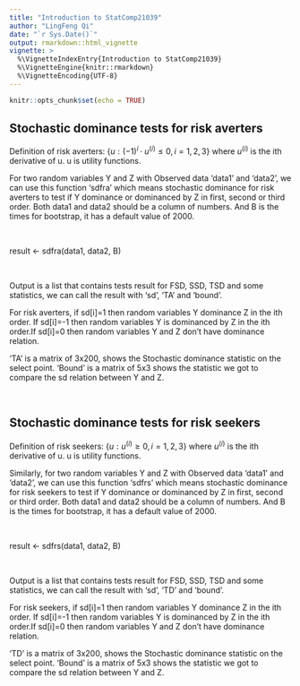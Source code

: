 ```yaml
---
title: "Introduction to StatComp21039"
author: "LingFeng Qi"
date: "`r Sys.Date()`"
output: rmarkdown::html_vignette
vignette: >
  %\VignetteIndexEntry{Introduction to StatComp21039}
  %\VignetteEngine{knitr::rmarkdown}
  %\VignetteEncoding{UTF-8}
---
```


```r
knitr::opts_chunk$set(echo = TRUE)
```

## Stochastic dominance tests for risk averters

Definition of risk averters: $\{u:(-1)^i·u^{(i)}\le0,i=1,2,3\}$ where $u^{(i)}$ is the ith derivative of u. u is utility functions.

For two random variables Y and Z with Observed data ‘data1’ and ‘data2’, we can use this function ‘sdfra’ which means stochastic dominance for risk averters to test if Y dominance or dominanced by Z in first, second or third order. Both data1 and data2 should be a column of numbers. And B is the times for bootstrap, it has a default value of 2000. 

<br>

result <- sdfra(data1, data2, B)

<br>

Output is a list that contains tests result for FSD, SSD, TSD and some statistics, we can call the result with 'sd', 'TA' and 'bound'.

For risk averters, if sd[i]=1 then random variables Y dominance Z in the ith order. If sd[i]=-1 then random variables Y is dominanced by Z in the ith order.If sd[i]=0 then random variables Y and Z don't have dominance relation. 

'TA' is a matrix of 3x200, shows the Stochastic dominance statistic on the select point. 'Bound' is a matrix of 5x3 shows the statistic we got to compare the sd relation between Y and Z.

<br>

## Stochastic dominance tests for risk seekers

Definition of risk seekers: $\{u:u^{(i)}\ge0,i=1,2,3\}$ where $u^{(i)}$ is the ith derivative of u. u is utility functions.

Similarly, for two random variables Y and Z with Observed data ‘data1’ and ‘data2’, we can use this function ‘sdfrs’ which means stochastic dominance for risk seekers to test if Y dominance or dominanced by Z in first, second or third order. Both data1 and data2 should be a column of numbers. And B is the times for bootstrap, it has a default value of 2000. 

<br>

result <- sdfrs(data1, data2, B)

<br>

Output is a list that contains tests result for FSD, SSD, TSD and some statistics, we can call the result with 'sd', 'TD' and 'bound'.

For risk seekers, if sd[i]=1 then random variables Y dominance Z in the ith order. If sd[i]=-1 then random variables Y is dominanced by Z in the ith order.If sd[i]=0 then random variables Y and Z don't have dominance relation. 

'TD' is a matrix of 3x200, shows the Stochastic dominance statistic on the select point. 'Bound' is a matrix of 5x3 shows the statistic we got to compare the sd relation between Y and Z.